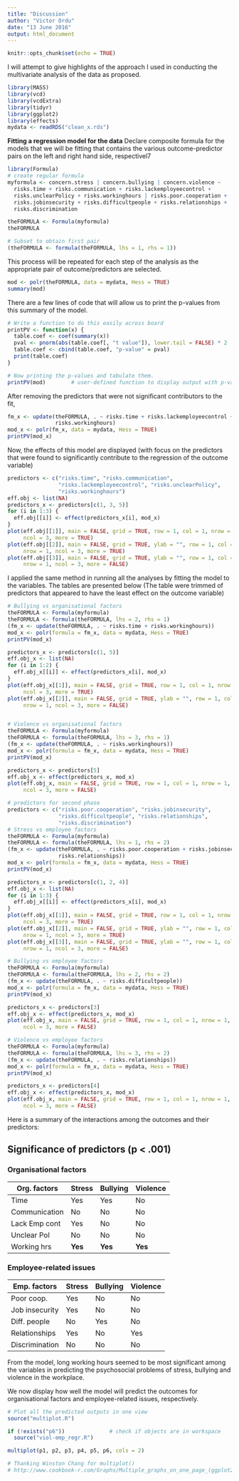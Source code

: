 ```yaml
---
title: "Discussion"
author: "Victor Ordu"
date: "13 June 2016"
output: html_document
---
```


```r
knitr::opts_chunk$set(echo = TRUE)
```

I will attempt to give highlights of the approach I used in conducting the multivariate analysis of the data as proposed.
```r
library(MASS)
library(vcd)
library(vcdExtra)
library(tidyr)
library(ggplot2)
library(effects)
mydata <- readRDS("clean_x.rds")
```

**Fitting a regression model for the data** 
Declare composite formula for the models that we will be fitting that contains the various outcome-predictor pairs on the left and right hand side, respectivel7
```r
library(Formula)
# create regular formula
myformula <- concern.stress | concern.bullying | concern.violence ~ 
  risks.time + risks.communication + risks.lackemployeecontrol + 
  risks.unclearPolicy + risks.workinghours | risks.poor.cooperation +
  risks.jobinsecurity + risks.difficultpeople + risks.relationships +
  risks.discrimination

theFORMULA <- Formula(myformula)
theFORMULA

# Subset to obtain first pair
(theFORMULA <- formula(theFORMULA, lhs = 1, rhs = 1))
```

This process will be repeated for each step of the analysis as the appropriate pair of outcome/predictors are selected.

```r
mod <- polr(theFORMULA, data = mydata, Hess = TRUE)
summary(mod)
```
There are a few lines of code that will allow us to print the p-values from this summary of the model.

```r
# Write a function to do this easily across board
printPV <- function(x) {
  table.coef <- coef(summary(x))
  pval <- pnorm(abs(table.coef[, "t value"]), lower.tail = FALSE) * 2
  table.coef <- cbind(table.coef, "p-value" = pval)
  print(table.coef)
}

# Now printing the p-values and tabulate them.
printPV(mod)        # user-defined function to display output with p-values
```

After removing the predictors that were not significant contributors to the fit,
```r
fm_x <- update(theFORMULA, . ~ risks.time + risks.lackemployeecontrol + 
               risks.workinghours)
mod_x <- polr(fm_x, data = mydata, Hess = TRUE)
printPV(mod_x)
```

Now, the effects of this model are displayed (with focus on the predictors that were found to significantly contribute to the regression of the outcome variable)
```r
predictors <- c("risks.time", "risks.communication",
                "risks.lackemployeecontrol", "risks.unclearPolicy",
                "risks.workinghours")
eff.obj <- list(NA)
predictors_x <- predictors[c(1, 3, 5)]
for (i in 1:3) {
  eff.obj[[i]] <- effect(predictors_x[i], mod_x)
}
plot(eff.obj[[1]], main = FALSE, grid = TRUE, row = 1, col = 1, nrow = 1,
     ncol = 3, more = TRUE)
plot(eff.obj[[2]], main = FALSE, grid = TRUE, ylab = "", row = 1, col = 2, 
     nrow = 1, ncol = 3, more = TRUE)
plot(eff.obj[[3]], main = FALSE, grid = TRUE, ylab = "", row = 1, col = 3, 
     nrow = 1, ncol = 3, more = FALSE)
```


I applied the same method in running all the analyses by fitting the model to the variables. The tables are presented below (The table were trimmed of predictors that appeared to have the least effect on the outcome variable)
```r
# Bullying vs organisational factors
theFORMULA <- Formula(myformula)
theFORMULA <- formula(theFORMULA, lhs = 2, rhs = 1)
(fm_x <- update(theFORMULA, . ~ risks.time + risks.workinghours))
mod_x <- polr(formula = fm_x, data = mydata, Hess = TRUE)
printPV(mod_x)

predictors_x <- predictors[c(1, 5)]
eff.obj_x <- list(NA)
for (i in 1:2) {
  eff.obj_x[[i]] <- effect(predictors_x[i], mod_x)
}
plot(eff.obj_x[[1]], main = FALSE, grid = TRUE, row = 1, col = 1, nrow = 1,
     ncol = 3, more = TRUE)
plot(eff.obj_x[[2]], main = FALSE, grid = TRUE, ylab = "", row = 1, col = 2, 
     nrow = 1, ncol = 3, more = FALSE)


# Violence vs organisational factors
theFORMULA <- Formula(myformula)
theFORMULA <- formula(theFORMULA, lhs = 3, rhs = 1)
(fm_x <- update(theFORMULA, . ~ risks.workinghours))
mod_x <- polr(formula = fm_x, data = mydata, Hess = TRUE)
printPV(mod_x)

predictors_x <- predictors[5]
eff.obj_x <- effect(predictors_x, mod_x)
plot(eff.obj_x, main = FALSE, grid = TRUE, row = 1, col = 1, nrow = 1,
     ncol = 3, more = FALSE)

# predictors for second phase
predictors <- c("risks.poor.cooperation", "risks.jobinsecurity",
                "risks.difficultpeople", "risks.relationships",
                "risks.discrimination")
# Stress vs employee factors
theFORMULA <- Formula(myformula)
theFORMULA <- formula(theFORMULA, lhs = 1, rhs = 2)
(fm_x <- update(theFORMULA, . ~ risks.poor.cooperation + risks.jobinsecurity +
                risks.relationships))
mod_x <- polr(formula = fm_x, data = mydata, Hess = TRUE)
printPV(mod_x) 

predictors_x <- predictors[c(1, 2, 4)]
eff.obj_x <- list(NA)
for (i in 1:3) {
  eff.obj_x[[i]] <- effect(predictors_x[i], mod_x)
}
plot(eff.obj_x[[1]], main = FALSE, grid = TRUE, row = 1, col = 1, nrow = 1,
     ncol = 3, more = TRUE)
plot(eff.obj_x[[2]], main = FALSE, grid = TRUE, ylab = "", row = 1, col = 2,
     nrow = 1, ncol = 3, more = TRUE)
plot(eff.obj_x[[3]], main = FALSE, grid = TRUE, ylab = "", row = 1, col = 3, 
     nrow = 1, ncol = 3, more = FALSE)

# Bullying vs employee factors
theFORMULA <- Formula(myformula)
theFORMULA <- formula(theFORMULA, lhs = 2, rhs = 2)
(fm_x <- update(theFORMULA, . ~ risks.difficultpeople))
mod_x <- polr(formula = fm_x, data = mydata, Hess = TRUE)
printPV(mod_x)

predictors_x <- predictors[3]
eff.obj_x <- effect(predictors_x, mod_x)
plot(eff.obj_x, main = FALSE, grid = TRUE, row = 1, col = 1, nrow = 1,
     ncol = 3, more = FALSE)

# Violence vs employee factors
theFORMULA <- Formula(myformula)
theFORMULA <- formula(theFORMULA, lhs = 3, rhs = 2)
(fm_x <- update(theFORMULA, . ~ risks.relationships))
mod_x <- polr(formula = fm_x, data = mydata, Hess = TRUE)
printPV(mod_x) 

predictors_x <- predictors[4]
eff.obj_x <- effect(predictors_x, mod_x)
plot(eff.obj_x, main = FALSE, grid = TRUE, row = 1, col = 1, nrow = 1,
     ncol = 3, more = FALSE)
```

Here is a summary of the interactions among the outcomes and their predictors:

## Significance of predictors (p < .001)
### Organisational factors
Org. factors  | Stress    | Bullying   | Violence
------------- | --------- | ---------- | ----------
Time          |    Yes    |    Yes     |    No
Communication |    No     |    No      |    No
Lack Emp cont |    Yes    |    No      |    No
Unclear Pol   |    No     |    No      |    No
Working hrs   |  **Yes**  |  **Yes**   |  **Yes**

### Employee-related issues
Emp. factors  | Stress | Bullying | Violence
------------- | ------ | -------- | --------
Poor coop.    |   Yes  |  No      |  No
Job insecurity|   Yes  |  No      |  No
Diff. people  |   No   |  Yes     |  No
Relationships |   Yes  |  No      |  Yes
Discrimination|   No   |  No      |  No

From the model, long working hours seemed to be most significant among the variables in predicting the psychosocial problems of stress, bullying and violence in the workplace.

We now display how well the model will predict the outcomes for organisational factors and employee-related issues, respectively.

```r
# Plot all the predicted outputs in one view
source("multiplot.R") 

if (!exists("p6"))              # check if objects are in workspace
  source("viol-emp_regr.R")

multiplot(p1, p2, p3, p4, p5, p6, cols = 2)

# Thanking Winston Chang for multiplot()
# http://www.cookbook-r.com/Graphs/Multiple_graphs_on_one_page_(ggplot2)/
```

